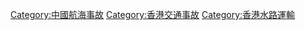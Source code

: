 [[Category:中國航海事故|Category:中國航海事故]]
[[Category:香港交通事故|Category:香港交通事故]]
[[Category:香港水路運輸|Category:香港水路運輸]]